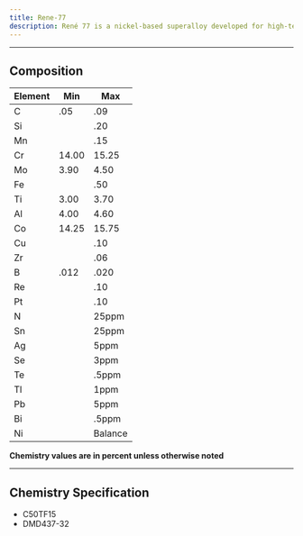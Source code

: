 ---
title: Rene-77
description: René 77 is a nickel-based superalloy developed for high-temperature applications, particularly in gas turbine engines. It belongs to the family of precipitation-hardened superalloys, designed to maintain strength and resist corrosion at elevated temperatures. René 77's properties make it suitable for components in the hot sections of gas turbines, where materials must withstand high temperatures, stresses, and potentially corrosive environments. Its performance can be further tailored through precise control of the casting process and subsequent heat treatments to meet specific application requirements.
---

---

## Composition

| Element | Min   | Max     |
| ------- | ----- | ------- |
| C       | .05   | .09     |
| Si      |       | .20     |
| Mn      |       | .15     |
| Cr      | 14.00 | 15.25   |
| Mo      | 3.90  | 4.50    |
| Fe      |       | .50     |
| Ti      | 3.00  | 3.70    |
| Al      | 4.00  | 4.60    |
| Co      | 14.25 | 15.75   |
| Cu      |       | .10     |
| Zr      |       | .06     |
| B       | .012  | .020    |
| Re      |       | .10     |
| Pt      |       | .10     |
| N       |       | 25ppm   |
| Sn      |       | 25ppm   |
| Ag      |       | 5ppm    |
| Se      |       | 3ppm    |
| Te      |       | .5ppm   |
| Tl      |       | 1ppm    |
| Pb      |       | 5ppm    |
| Bi      |       | .5ppm   |
| Ni      |       | Balance |

**Chemistry values are in percent unless otherwise noted**

---

## Chemistry Specification

- C50TF15
- DMD437-32
